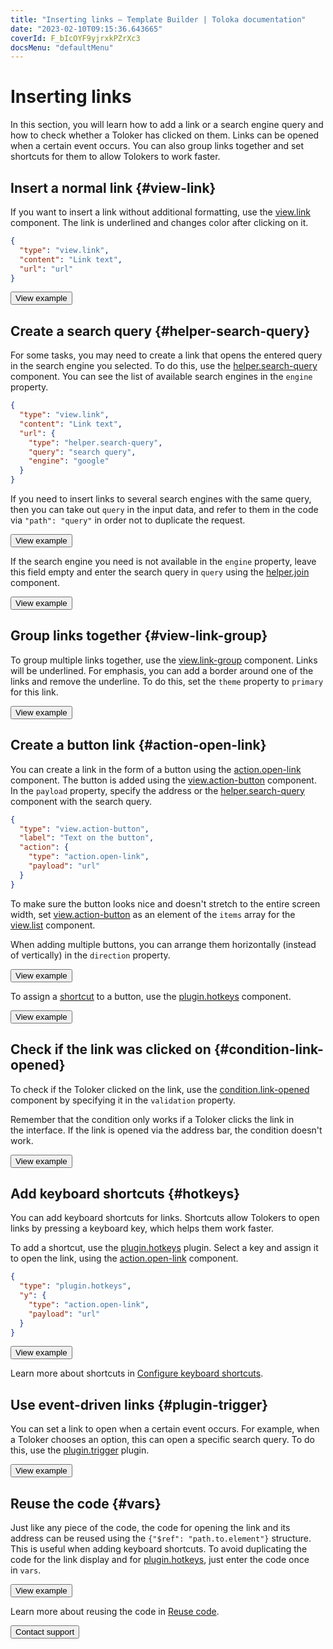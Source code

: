 ```yaml
---
title: "Inserting links — Template Builder | Toloka documentation"
date: "2023-02-10T09:15:36.643665"
coverId: F_bIcOYF9yjrxkPZrXc3
docsMenu: "defaultMenu"
---
```



# Inserting links

In this section, you will learn how to add a link or a search engine query and how to check whether a Toloker has clicked on them. Links can be opened when a certain event occurs. You can also group links together and set shortcuts for them to allow Tolokers to work faster.

## Insert a normal link {#view-link}

If you want to insert a link without additional formatting, use the [view.link](/docs/template-builder/reference/view.link) component. The link is underlined and changes color after clicking on it.

```json
{
  "type": "view.link",
  "content": "Link text",
  "url": "url"
}
```

<Button themeColor="light" view="default" size="l" type="link" url="https://ya.cc/t/CmLK2rOB3vw46E">View example</Button>

## Create a search query {#helper-search-query}

For some tasks, you may need to create a link that opens the entered query in the search engine you selected. To do this, use the [helper.search-query](/docs/template-builder/reference/helper.search-query) component. You can see the list of available search engines in the `engine` property.

```json
{
  "type": "view.link",
  "content": "Link text",
  "url": {
    "type": "helper.search-query",
    "query": "search query",
    "engine": "google"
  }
}
```

<Note mode="tip" title="Tip">

If you need to insert links to several search engines with the same query, then you can take out `query` in the input data, and refer to them in the code via `"path": "query"` in order not to duplicate the request.

</Note>

<Button themeColor="light" view="default" size="l" type="link" url="https://ya.cc/t/Vv1wqNP13vw4gc">View example</Button>

If the search engine you need is not available in the `engine` property, leave this field empty and enter the search query in `query` using the [helper.join](/docs/template-builder/reference/helper.join) component.

<Button themeColor="light" view="default" size="l" type="link" url="https://ya.cc/t/sQLrwr193ttF3h">View example</Button>

## Group links together {#view-link-group}

To group multiple links together, use the [view.link-group](/docs/template-builder/reference/view.link-group) component. Links will be underlined. For emphasis, you can add a border around one of the links and remove the underline. To do this, set the `theme` property to `primary` for this link.

<Button themeColor="light" view="default" size="l" type="link" url="https://ya.cc/t/l6Y5VpjQ3vvKhM">View example</Button>

## Create a button link {#action-open-link}

You can create a link in the form of a button using the [action.open-link](/docs/template-builder/reference/action.open-link) component. The button is added using the [view.action-button](/docs/template-builder/reference/view.action-button) component. In the `payload` property, specify the address or the [helper.search-query](/docs/template-builder/reference/helper.search-query) component with the search query.

```json
{
  "type": "view.action-button",
  "label": "Text on the button",
  "action": {
    "type": "action.open-link",
    "payload": "url"
  }
}
```

<Note mode="tip" title="Tip">

To make sure the button looks nice and doesn't stretch to the entire screen width, set [view.action-button](/docs/template-builder/reference/view.action-button) as an element of the `items` array for the [view.list](/docs/template-builder/reference/view.list) component.

</Note>

When adding multiple buttons, you can arrange them horizontally (instead of vertically) in the `direction` property.

<Button themeColor="light" view="default" size="l" type="link" url="https://ya.cc/t/hX0vfOLQ3vw5Xd">View example</Button>

To assign a [shortcut](/docs/template-builder/best-practices/hotkeys) to a button, use the [plugin.hotkeys](/docs/template-builder/reference/plugin.hotkeys) component.

<Button themeColor="light" view="default" size="l" type="link" url="https://ya.cc/t/XYwqil9X3xP6Jt">View example</Button>

## Check if the link was clicked on {#condition-link-opened}

To check if the Toloker clicked on the link, use the [condition.link-opened](/docs/template-builder/reference/condition.link-opened) component by specifying it in the `validation` property.

Remember that the condition only works if a Toloker clicks the link in the interface. If the link is opened via the address bar, the condition doesn't work.

<Button themeColor="light" view="default" size="l" type="link" url="https://ya.cc/t/6JZC_mNn3vw6Dp">View example</Button>

## Add keyboard shortcuts {#hotkeys}

You can add keyboard shortcuts for links. Shortcuts allow Tolokers to open links by pressing a keyboard key, which helps them work faster.

To add a shortcut, use the [plugin.hotkeys](/docs/template-builder/reference/plugin.hotkeys) plugin. Select a key and assign it to open the link, using the [action.open-link](/docs/template-builder/reference/action.open-link) component.

```json
{
  "type": "plugin.hotkeys",
  "y": {
    "type": "action.open-link",
    "payload": "url"
  }
}
```

<Button themeColor="light" view="default" size="l" type="link" url="https://ya.cc/t/LNClzO8H3vw76R">View example</Button>

Learn more about shortcuts in [Configure keyboard shortcuts](/docs/template-builder/best-practices/hotkeys).

## Use event-driven links {#plugin-trigger}

You can set a link to open when a certain event occurs. For example, when a Toloker chooses an option, this can open a specific search query. To do this, use the [plugin.trigger](/docs/template-builder/reference/plugin.trigger) plugin.

<Button themeColor="light" view="default" size="l" type="link" url="https://ya.cc/t/ALiH0zIV3ttF8Z">View example</Button>

## Reuse the code {#vars}

Just like any piece of the code, the code for opening the link and its address can be reused using the `{"$ref": "path.to.element"}` structure. This is useful when adding keyboard shortcuts. To avoid duplicating the code for the link display and for [plugin.hotkeys](/docs/template-builder/reference/plugin.hotkeys), just enter the code once in `vars`.

<Button themeColor="light" view="default" size="l" type="link" url="https://ya.cc/t/UwBOfm8d3vw7uu">View example</Button>

Learn more about reusing the code in [Reuse code](/docs/template-builder/best-practices/reuse).

<Button themeColor="light" view="default" size="l" type="link" url="/docs/guide/troubleshooting/support?form-source=template-builder-operations-internet-search">Contact support</Button>
